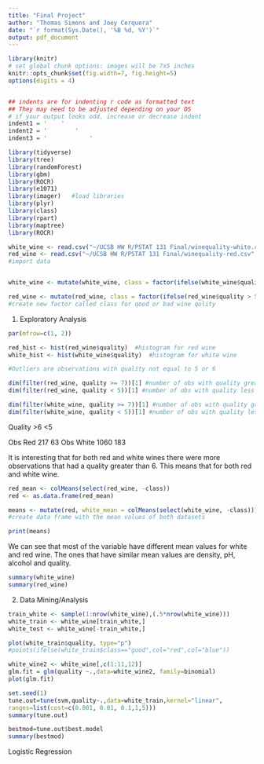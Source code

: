 ```yaml
---
title: "Final Project"
author: "Thomas Simons and Joey Cerquera"
date: "`r format(Sys.Date(), '%B %d, %Y')`"
output: pdf_document
---
```



```r
library(knitr)
# set global chunk options: images will be 7x5 inches
knitr::opts_chunk$set(fig.width=7, fig.height=5)
options(digits = 4)


## indents are for indenting r code as formatted text
## They may need to be adjusted depending on your OS
# if your output looks odd, increase or decrease indent
indent1 = '    '
indent2 = '        '
indent3 = '            '
```


```r
library(tidyverse)
library(tree)
library(randomForest)
library(gbm)
library(ROCR)
library(e1071)
library(imager)   #load libraries 
library(plyr)
library(class)
library(rpart)
library(maptree)
library(ROCR)
```


```r
white_wine <- read.csv("~/UCSB HW R/PSTAT 131 Final/winequality-white.csv", sep = ";")
red_wine <- read.csv("~/UCSB HW R/PSTAT 131 Final/winequality-red.csv", sep = ";")
#import data 


white_wine <- mutate(white_wine, class = factor(ifelse(white_wine$quality > 5, "good", "bad"), levels = c("good", "bad")))

red_wine <- mutate(red_wine, class = factor(ifelse(red_wine$quality > 5, "good", "bad"), levels = c("good", "bad"))) 
#create new factor called class for qood or bad wine qulity 
```


1. Exploratory Analysis 

```r
par(mfrow=c(1, 2))

red_hist <- hist(red_wine$quality)  #histogram for red wine 
white_hist <- hist(white_wine$quality)  #histogram for white wine 
```


```r
#Outliers are observations with quality not equal to 5 or 6 

dim(filter(red_wine, quality >= 7))[1] #number of obs with quality greater than or equal to 7
dim(filter(red_wine, quality < 5))[1] #number of obs with quality less than 5 

dim(filter(white_wine, quality >= 7))[1] #number of obs with quality greater than or equal to 7
dim(filter(white_wine, quality < 5))[1] #number of obs with quality less than 5 

```
   
Quality     >6     <5

Obs Red     217    63
Obs White   1060   183

It is interesting that for both red and white wines there were more observations that had a quality greater than 6. This means that for both red and white wine. 

```r
red_mean <- colMeans(select(red_wine, -class))
red <- as.data.frame(red_mean)

means <- mutate(red, white_mean = colMeans(select(white_wine, -class)))
#create data frame with the mean values of both datasets 

print(means)
```

We can see that most of the variable have different mean values for white and red wine. 
The ones that have similar mean values are density, pH, alcohol and quality. 

```r
summary(white_wine)
summary(red_wine)
```

2. Data Mining/Analysis

```r
train_white <- sample(1:nrow(white_wine),(.5*nrow(white_wine)))
white_train <- white_wine[train_white,]
white_test <- white_wine[-train_white,]
```

```r
plot(white_train$quality, type="p")
#points(ifelse(white_train$class=="good",col="red",col="blue"))
```


```r
white_wine2 <- white_wine[,c(1:11,12)]
glm.fit = glm(quality ~.,data=white_wine2, family=binomial)
plot(glm.fit)

```




```r
set.seed(1)
tune.out=tune(svm,quality~.,data=white_train,kernel="linear",
ranges=list(cost=c(0.001, 0.01, 0.1,1,5)))
summary(tune.out)

```


```r
bestmod=tune.out$best.model
summary(bestmod)
```


Logistic Regression

```r



```


